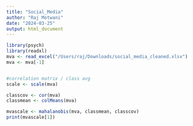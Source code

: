 ```yaml
---
title: "Social_Media"
author: "Raj Motwani"
date: "2024-03-25"
output: html_document
---
```


```r
library(psych)
library(readxl)
mva <- read_excel("/Users/raj/Downloads/social_media_cleaned.xlsx")
mva <- mva[-1]


#correlation matrix / class avg
scale <- scale(mva)

classcov <- cor(mva)
classmean <- colMeans(mva)

mvascale <- mahalanobis(mva, classmean, classcov)
print(mvascale[1])
```
